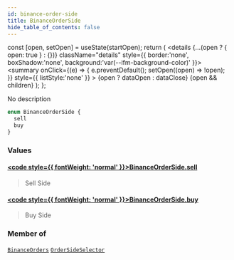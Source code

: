 ```yaml
---
id: binance-order-side
title: BinanceOrderSide
hide_table_of_contents: false
---
```







  const [open, setOpen] = useState(startOpen);
  return (
    <details {...(open ? { open: true } : {})} className="details" style={{ border:'none', boxShadow:'none', background:'var(--ifm-background-color)' }}>
      <summary
        onClick={(e) => {
          e.preventDefault();
          setOpen((open) => !open);
        }}
        style={{ listStyle:'none' }}
      >
      {open ? dataOpen : dataClose}
      </summary>
      {open && children}
    </details>
  );
};








No description


```graphql
enum BinanceOrderSide {
  sell
  buy
}
```




### Values

#### [<code style={{ fontWeight: 'normal' }}>BinanceOrderSide.<b>sell</b></code>](#)  
> 
> 
> Sell Side
> 

#### [<code style={{ fontWeight: 'normal' }}>BinanceOrderSide.<b>buy</b></code>](#)  
> 
> 
> Buy Side
> 



### Member of

[`BinanceOrders`](/docs/graphql-reference/objects/binance-orders)  <Badge class="secondary" text="object"/><Bullet />[`OrderSideSelector`](/docs/graphql-reference/inputs/order-side-selector)  <Badge class="secondary" text="input"/>

